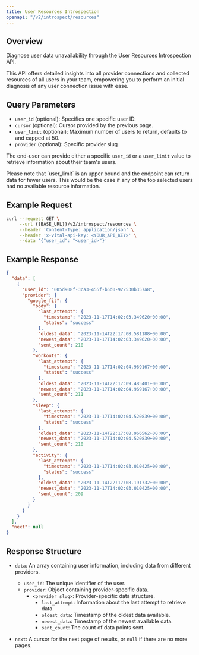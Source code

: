 ```yaml
---
title: User Resources Introspection
openapi: "/v2/introspect/resources"
---
```


## Overview

Diagnose user data unavailability through the User Resources Introspection API.

This API offers detailed insights into all provider connections and collected resources of all users in your team,
empowering you to perform an initial diagnosis of any user connection issue with ease.

## Query Parameters

- `user_id` (optional): Specifies one specific user ID.
- `cursor` (optional): Cursor provided by the previous page.
- `user_limit` (optional): Maximum number of users to return, defaults to and capped at 50.
- `provider` (optional): Specific provider slug

The end-user can provide either a specific `user_id` or a `user_limit` value to retrieve information about their team's users.

<Warning>
Please note that `user_limit` is an upper bound and the endpoint can return data for fewer users.
This would be the case if any of the top selected users had no available resource information.
</Warning>

## Example Request

<SnippetGroup>

```bash Fetching information about user's resources
curl --request GET \
     --url {{BASE_URL}}/v2/introspect/resources \
     --header 'Content-Type: application/json' \
     --header 'x-vital-api-key: <YOUR_API_KEY>' \
     --data '{"user_id": "<user_id>"}'
```

</SnippetGroup>

## Example Response

```json
{
  "data": [
    {
      "user_id": "005d908f-3ca3-455f-b5d0-922530b357a8",
      "provider": {
        "google_fit": {
          "body": {
            "last_attempt": {
              "timestamp": "2023-11-17T14:02:03.349620+00:00",
              "status": "success"
            },
            "oldest_data": "2023-11-14T22:17:08.581188+00:00",
            "newest_data": "2023-11-17T14:02:03.349620+00:00",
            "sent_count": 210
          },
          "workouts": {
            "last_attempt": {
              "timestamp": "2023-11-17T14:02:04.969167+00:00",
              "status": "success"
            },
            "oldest_data": "2023-11-14T22:17:09.485401+00:00",
            "newest_data": "2023-11-17T14:02:04.969167+00:00",
            "sent_count": 211
          },
          "sleep": {
            "last_attempt": {
              "timestamp": "2023-11-17T14:02:04.520839+00:00",
              "status": "success"
            },
            "oldest_data": "2023-11-14T22:17:08.966562+00:00",
            "newest_data": "2023-11-17T14:02:04.520839+00:00",
            "sent_count": 210
          },
          "activity": {
            "last_attempt": {
              "timestamp": "2023-11-17T14:02:03.010425+00:00",
              "status": "success"
            },
            "oldest_data": "2023-11-14T22:17:08.191732+00:00",
            "newest_data": "2023-11-17T14:02:03.010425+00:00",
            "sent_count": 209
          }
        }
      }
    }
  ],
  "next": null
}
```

## Response Structure

- `data`: An array containing user information, including data from different providers.
  - `user_id`: The unique identifier of the user.
  - `provider`: Object containing provider-specific data.
    - `<provider_slug>`: Provider-specific data structure.
      - `last_attempt`: Information about the last attempt to retrieve data.
      - `oldest_data`: Timestamp of the oldest data available.
      - `newest_data`: Timestamp of the newest available data.
      - `sent_count`: The count of data points sent.

- `next`: A cursor for the next page of results, or `null` if there are no more pages.
